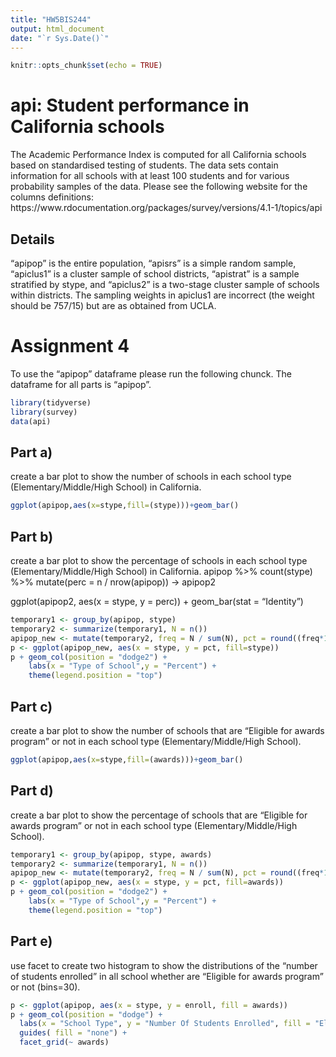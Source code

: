```yaml
---
title: "HW5BIS244"
output: html_document
date: "`r Sys.Date()`"
---
```


```r
knitr::opts_chunk$set(echo = TRUE)
```

# api: Student performance in California schools

The Academic Performance Index is computed for all California  schools based on standardised testing of students. The data sets  contain information for all schools with at least 100 students and  for various probability samples of the data. Please see the following website for the columns definitions:
https://www.rdocumentation.org/packages/survey/versions/4.1-1/topics/api 

## Details

"apipop" is the entire population, 
"apisrs" is a simple random sample, 
"apiclus1" is a cluster sample of school districts, 
"apistrat" is a sample stratified by stype, and 
"apiclus2" is a two-stage cluster sample of schools within districts. 
The sampling weights in apiclus1 are incorrect (the weight should be 757/15) but are as obtained from UCLA.

# Assignment 4
To use the "apipop" dataframe please run the following chunck. The dataframe for all parts is "apipop".

```r
library(tidyverse)
library(survey)
data(api)

```
## Part a) 
create a bar plot to show the number of schools in each school type (Elementary/Middle/High School) in California. 


```r
ggplot(apipop,aes(x=stype,fill=(stype)))+geom_bar()
```


## Part b) 
create a bar plot to show the percentage of schools in each school type (Elementary/Middle/High School) in California. 
apipop %>% 
  count(stype) %>% 
  mutate(perc = n / nrow(apipop)) -> apipop2

ggplot(apipop2, aes(x = stype, y = perc)) + geom_bar(stat = "Identity")

```r
temporary1 <- group_by(apipop, stype)
temporary2 <- summarize(temporary1, N = n())
apipop_new <- mutate(temporary2, freq = N / sum(N), pct = round((freq*100), 0))
p <- ggplot(apipop_new, aes(x = stype, y = pct, fill=stype))
p + geom_col(position = "dodge2") +
    labs(x = "Type of School",y = "Percent") +
    theme(legend.position = "top") 
```

## Part c) 
create a bar plot to show the number of schools that are "Eligible for awards program" or not in each school type (Elementary/Middle/High School).  


```r
ggplot(apipop,aes(x=stype,fill=(awards)))+geom_bar()
```

## Part d) 
create a bar plot to show the percentage of schools that are "Eligible for awards program" or not in each school type (Elementary/Middle/High School).  

```r
temporary1 <- group_by(apipop, stype, awards)
temporary2 <- summarize(temporary1, N = n())
apipop_new <- mutate(temporary2, freq = N / sum(N), pct = round((freq*100), 0))
p <- ggplot(apipop_new, aes(x = stype, y = pct, fill=awards))
p + geom_col(position = "dodge2") +
    labs(x = "Type of School",y = "Percent") +
    theme(legend.position = "top") 
```

## Part e) 
use facet to create two histogram to show the distributions of the "number of students enrolled" in all school whether are "Eligible for awards program" or not (bins=30). 

```r
p <- ggplot(apipop, aes(x = stype, y = enroll, fill = awards))
p + geom_col(position = "dodge") +
  labs(x = "School Type", y = "Number Of Students Enrolled", fill = "Eligible for Awards") +
  guides( fill = "none") + 
  facet_grid(~ awards)   
```



